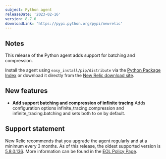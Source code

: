```yaml
---
subject: Python agent
releaseDate: '2023-02-16'
version: 8.7.0
downloadLink: 'https://pypi.python.org/pypi/newrelic'
---
```


## Notes

This release of the Python agent adds support for batching and compression.

Install the agent using `easy_install/pip/distribute` via the [Python Package Index](https://pypi.python.org/pypi/newrelic) or download it directly from the [New Relic download site](http://download.newrelic.com/python_agent/release).

## New features

* **Add support batching and compression of infinite tracing**
  Adds configuration options infinite_tracing.compression and infinite_tracing.batching
  and sets both to on by default.

## Support statement

  New Relic recommends that you upgrade the agent regularly and at a minimum every 3 months. As of this release, the oldest supported version is [5.8.0.136](https://docs.newrelic.com/docs/release-notes/agent-release-notes/python-release-notes/python-agent-580136). More information can be found in the [EOL Policy Page](https://docs.newrelic.com/docs/apm/agents/python-agent/getting-started/python-agent-eol-policy/).
